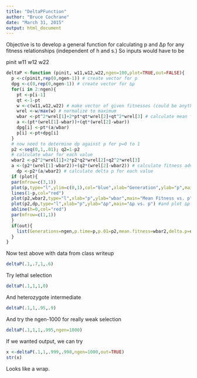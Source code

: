 ```yaml
---
title: "DeltaPFunction"
author: "Bruce Cochrane"
date: "March 31, 2015"
output: html_document
---
```

Objective is to develop a general function for calculating p and ∆p for any fitness relationships (independent of h and s.)  So inputs would have to be

pinit
w11
w12
w22

```r
deltaP <-function (pinit, w11,w12,w22,ngen=100,plot=TRUE,out=FALSE){
  p <-c(pinit,rep(0,ngen-1)) # create vector for p
  dpg <-c(0,rep(0,ngen-1)) # create vector for ∆p
  for(i in 2:ngen){
    pt <-p[i-1]
    qt <-1-pt
    w <-c(w11,w12,w22) # make vector of given fitnesses (could be anything)
    wrel <-w/max(w) # normalize to maximum 
    wbar <-pt^2*wrel[1]+2*pt*qt*wrel[2]+qt^2*wrel[3] # calculate mean fitness
    a <-(pt*(wrel[1]-wbar))+(qt*(wrel[2]-wbar))
    dpg[i] <-pt*(a/wbar)
    p[i] <-pt+dpg[i]
  }
  # now need to determine dp against p for p=0 to 1
  p2 <-seq(0,1,.01); q2=1-p2
  # calculate wbar for each value
  wbar2 <-p2^2*wrel[1]+2*p2*q2*wrel[2]+q2^2*wrel[3]
  a <-(p2*(wrel[1]-wbar2))+(q2*(wrel[2]-wbar2)) # calculate fitness advantage for each p
    dp <-p2*(a/wbar2) # calculate delta p for each value
  if (plot){
  par(mfrow=c(3,1))
  plot(p,type="l",ylim=c(0,1),col="blue",xlab="Generation",ylab="p",main="Allele Frequencies vs. Time")
  lines(1-p,col="red")
  plot(p2,wbar2,type="l",xlab="p",ylab="wbar",main="Mean Fitness vs. p") # plot wbar vs p
  plot(p2,dp,type="l",xlab="p",ylab="∆p",main="∆p vs. p") #and plot ∆p vs p
  abline(h=0,col="red")
  par(mfrow=c(1,1))
  }
  if(out){
    list(Generations=ngen,p.time=p,p.01=p2,mean.fitness=wbar2,delta.p=dp)
  }
}
```
Now test above with data from class writeup

```r
deltaP(.1,.7,1,.6)
```
Try lethal selection
```r
deltaP(.1,1,1,0)
```
And heterozygote intermediate
```r
deltaP(.1,1,.95,.9)
```
And try the ngen-1000 for really weak selection
```r
deltaP(.1,1,1,.995,ngen=1000)
```
If we wanted output, we can try
```r
x <-deltaP(.1,1,.999,.998,ngen=1000,out=TRUE)
str(x)
```
Looks like a wrap.
